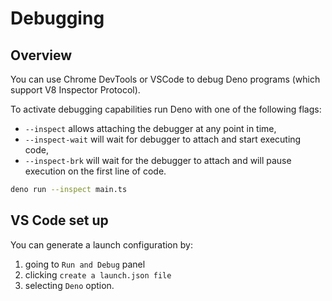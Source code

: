 # Debugging

## Overview

You can use Chrome DevTools or VSCode to debug Deno programs (which support V8 Inspector Protocol).

To activate debugging capabilities run Deno with one of the following flags:

- `--inspect` allows attaching the debugger at any point in time,
- `--inspect-wait` will wait for debugger to attach and start executing code,
- `--inspect-brk` will wait for the debugger to attach and will pause execution on the first line of code.

```sh
deno run --inspect main.ts
```


## VS Code set up

You can generate a launch configuration by:
1. going to `Run and Debug` panel
2. clicking `create a launch.json file`
3. selecting `Deno` option.

